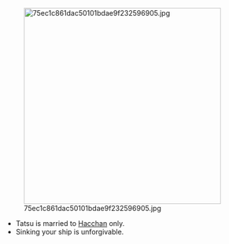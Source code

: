 [[File:75ec1c861dac50101bdae9f232596905.jpg|thumb|400px]]

*Tatsu is married to [[I-8|Hacchan]] only.
*Sinking your ship is unforgivable.